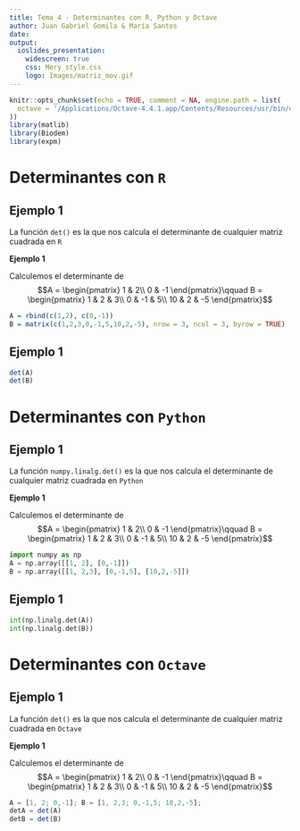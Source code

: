 ```yaml
---
title: Tema 4 - Determinantes con R, Python y Octave
author: Juan Gabriel Gomila & María Santos
date: 
output: 
  ioslides_presentation:
    widescreen: true
    css: Mery_style.css
    logo: Images/matriz_mov.gif
---
```


```r
knitr::opts_chunk$set(echo = TRUE, comment = NA, engine.path = list(
  octave = '/Applications/Octave-4.4.1.app/Contents/Resources/usr/bin/octave'
))
library(matlib)
library(Biodem)
library(expm)
```

# Determinantes con `R`

## Ejemplo 1

La función `det()` es la que nos calcula el determinante de cualquier matriz cuadrada en `R`

<div class = "example">
**Ejemplo 1**

Calculemos el determinante de $$A = \begin{pmatrix}
1 & 2\\
0 & -1
\end{pmatrix}\qquad B = \begin{pmatrix}
1 & 2 & 3\\
0 & -1 & 5\\
10 & 2 & -5
\end{pmatrix}$$
</div>

```r
A = rbind(c(1,2), c(0,-1))
B = matrix(c(1,2,3,0,-1,5,10,2,-5), nrow = 3, ncol = 3, byrow = TRUE)
```

## Ejemplo 1

```r
det(A)
det(B)
```

# Determinantes con `Python`

## Ejemplo 1

La función `numpy.linalg.det()` es la que nos calcula el determinante de cualquier matriz cuadrada en `Python`

<div class = "example">
**Ejemplo 1**

Calculemos el determinante de $$A = \begin{pmatrix}
1 & 2\\
0 & -1
\end{pmatrix}\qquad B = \begin{pmatrix}
1 & 2 & 3\\
0 & -1 & 5\\
10 & 2 & -5
\end{pmatrix}$$
</div>

```python
import numpy as np
A = np.array([[1, 2], [0,-1]])
B = np.array([[1, 2,3], [0,-1,5], [10,2,-5]])
```

## Ejemplo 1

```python
int(np.linalg.det(A))
int(np.linalg.det(B))
```

# Determinantes con `Octave`

## Ejemplo 1

La función `det()` es la que nos calcula el determinante de cualquier matriz cuadrada en `Octave`

<div class = "example">
**Ejemplo 1**

Calculemos el determinante de $$A = \begin{pmatrix}
1 & 2\\
0 & -1
\end{pmatrix}\qquad B = \begin{pmatrix}
1 & 2 & 3\\
0 & -1 & 5\\
10 & 2 & -5
\end{pmatrix}$$
</div>

```octave
A = [1, 2; 0,-1]; B = [1, 2,3; 0,-1,5; 10,2,-5];
detA = det(A)
detB = det(B)
```

